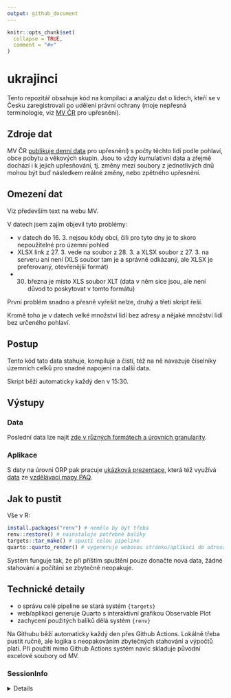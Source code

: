 ```yaml
---
output: github_document
---
```


<!-- README.md is generated from README.Rmd. Please edit that file -->

```r
knitr::opts_chunk$set(
  collapse = TRUE,
  comment = "#>"
)
```

# ukrajinci

<!-- badges: start -->
<!-- badges: end -->

Tento repozitář obsahuje kód na kompilaci a analýzu dat o lidech, kteří se v Česku zaregistrovali po udělení právní ochrany (moje nepřesná terminologie, viz [MV ČR](https://www.mvcr.cz/clanek/statistika-v-souvislosti-s-valkou-na-ukrajine-archiv.aspx) pro upřesnění).

## Zdroje dat

MV ČR [publikuje denní data](https://www.mvcr.cz/clanek/statistika-v-souvislosti-s-valkou-na-ukrajine-archiv.aspx) pro upřesnění) s počty těchto lidí podle pohlaví, obce pobytu a věkových skupin. Jsou to vždy kumulativní data a zřejmě dochází i k jejich upřesňování, tj. změny mezi soubory z jednotlivých dnů mohou být buď následkem reálné změny, nebo zpětného upřesnění.

## Omezení dat

Viz především text na webu MV.

V datech jsem zajím objevil tyto problémy:

- v datech do 16. 3. nejsou kódy obcí, čili pro tyto dny je to skoro nepoužitelné pro územní pohled
- XLSX link z 27. 3. vede na soubor z 28. 3. a XLSX soubor z 27. 3. na serveru ani není (XLS soubor tam je a správně odkázaný, ale XLSX je preferovaný, otevřenější formát)
- 30. března je místo XLS soubor XLT (data v něm sice jsou, ale není důvod to poskytovat v tomto formátu)

První problém snadno a přesně vyřešit nelze, druhý a třetí skript řeší. 

Kromě toho je v datech velké množství lidí bez adresy a nějaké množství lidí bez určeného pohlaví.

## Postup

Tento kód tato data stahuje, kompiluje a čistí, též na ně navazuje číselníky územních celků pro snadné napojení na další data.

Skript běží automaticky každý den v 15:30.

## Výstupy

### Data

Poslední data lze najít [zde v různých formátech a úrovních granularity](https://github.com/petrbouchal/ukrajinci/tree/targets-runs/data-export).

### Aplikace

S daty na úrovni ORP pak pracuje [ukázková prezentace](https://petrbouchal.xyz/ukrajinci/), která též využívá [data](https://www.mapavzdelavani.cz/downloads/paq_dataset_indexy.xlsx) ze [vzdělávací mapy PAQ](mapavzdelavani.cz/).

## Jak to pustit

Vše v R:

```r
install.packages("renv") # nemělo by být třeba
renv::restore() # nainstaluje potřebné balíky
targets::tar_make() # spustí celou pipeline
quarto::quarto_render() # vygeneruje webovou stránku/aplikaci do adresáře "docs"
```

Systém funguje tak, že při příštím spuštění pouze donačte nová data, žádné stahování a počítání se zbytečně neopakuje.

## Technické detaily

- o správu celé pipeline se stará systém `{targets}`
- web/aplikaci generuje Quarto s interaktivní grafikou Observable Plot
- zachycení použitých balíků dělá systém `{renv}`

Na Githubu běží automaticky každý den přes Github Actions. Lokálně třeba pustit ručně, ale logika s neopakováním zbytečných stahování a výpočtů platí. Při použití mimo Github Actions systém navíc skladuje původní excelové soubory od MV.

### SessionInfo

<details>

```r
source("_targets_packages.R")
sessionInfo()
```

</details>
